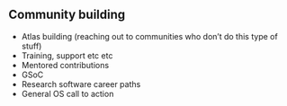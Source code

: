 ## Community building
- Atlas building (reaching out to communities who don’t do this type of stuff)
- Training, support etc etc
- Mentored contributions
- GSoC
- Research software career paths
- General OS call to action